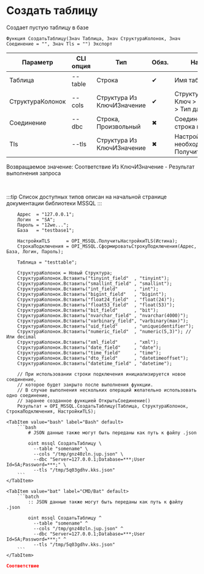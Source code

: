 ﻿---
sidebar_position: 3
description: Создать таблицу и другие функции для работы с MSSQL в Открытом пакете интеграций - бесплатной open-source библиотеке интеграций для 1С:Предприятие 8, OneScript и CLI
keywords: [1C, 1С, 1С:Предприятие, 1С:Предприятие 8.3, API, Интеграция, Сервисы, Обмен, OneScript, CLI, MSSQL]
---


# Создать таблицу
 Создает пустую таблицу в базе



`Функция СоздатьТаблицу(Знач Таблица, Знач СтруктураКолонок, Знач Соединение = "", Знач Tls = "") Экспорт`

  | Параметр | CLI опция | Тип | Обяз. | Назначение |
  |-|-|-|-|-|
  | Таблица | --table | Строка | &#x2714; | Имя таблицы |
  | СтруктураКолонок | --cols | Структура Из КлючИЗначение | &#x2714; | Структура колонок: Ключ > имя, Значение > Тип данных |
  | Соединение | --dbc | Строка, Произвольный | &#x2716; | Соединение или строка подключения |
  | Tls | --tls | Структура Из КлючИЗначение | &#x2716; | Настройки TLS, если необходимо. См. ПолучитьНастройкиTls |

  
  Возвращаемое значение:   Соответствие Из КлючИЗначение - Результат выполнения запроса

<br/>

:::tip
Список доступных типов описан на начальной странице документации библиотеки MSSQL
:::
<br/>



```bsl title="Пример использования для 1С:Предприятие/OneScript"
    Адрес  = "127.0.0.1";
    Логин  = "SA";
    Пароль = "12we...";
    База   = "testbase1";

    НастройкиTLS      = OPI_MSSQL.ПолучитьНастройкиTLS(Истина);
    СтрокаПодключения = OPI_MSSQL.СформироватьСтрокуПодключения(Адрес, База, Логин, Пароль);

    Таблица = "testtable";

    СтруктураКолонок = Новый Структура;
    СтруктураКолонок.Вставить("tinyint_field"  , "tinyint");
    СтруктураКолонок.Вставить("smallint_field" , "smallint");
    СтруктураКолонок.Вставить("int_field"      , "int");
    СтруктураКолонок.Вставить("bigint_field"   , "bigint");
    СтруктураКолонок.Вставить("float24_field"  , "float(24)");
    СтруктураКолонок.Вставить("float53_field"  , "float(53)");
    СтруктураКолонок.Вставить("bit_field"      , "bit");
    СтруктураКолонок.Вставить("nvarchar_field" , "nvarchar(4000)");
    СтруктураКолонок.Вставить("varbinary_field", "varbinary(max)");
    СтруктураКолонок.Вставить("uid_field"      , "uniqueidentifier");
    СтруктураКолонок.Вставить("numeric_field"  , "numeric(5,3)"); // Или decimal
    СтруктураКолонок.Вставить("xml_field"      , "xml");
    СтруктураКолонок.Вставить("date_field"     , "date");
    СтруктураКолонок.Вставить("time_field"     , "time");
    СтруктураКолонок.Вставить("dto_field"      , "datetimeoffset");
    СтруктураКолонок.Вставить("datetime_field" , "datetime");

    // При использовании строки подключения инициализируется новое соединение,
    // которое будет закрыто после выполнения функции.
    // В случае выполнения нескольких операций желательно использовать одно соединение,
    // заранее созданное функцией ОткрытьСоединение()
    Результат = OPI_MSSQL.СоздатьТаблицу(Таблица, СтруктураКолонок, СтрокаПодключения, НастройкиTLS);
```
    

 <Tabs>
  
    <TabItem value="bash" label="Bash" default>
        ```bash
            # JSON данные также могут быть переданы как путь к файлу .json
            
            oint mssql СоздатьТаблицу \
              --table "somename" \
              --cols "/tmp/gnz40zln.jup.json" \
              --dbc "Server=127.0.0.1;Database=***;User Id=SA;Password=***;" \
              --tls "/tmp/5q03gdhv.kks.json"
        ```
    </TabItem>
  
    <TabItem value="bat" label="CMD/Bat" default>
        ```batch
            :: JSON данные также могут быть переданы как путь к файлу .json
            
            oint mssql СоздатьТаблицу ^
              --table "somename" ^
              --cols "/tmp/gnz40zln.jup.json" ^
              --dbc "Server=127.0.0.1;Database=***;User Id=SA;Password=***;" ^
              --tls "/tmp/5q03gdhv.kks.json"
        ```
    </TabItem>
</Tabs>


```json title="Результат"
Соответствие
```
